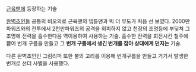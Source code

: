 [[근육맨]]에 등장하는 기술

[[완벽초인]]들 공통의 비오의로 근육맨의 넵튠맨과 빅 더 무도가 처음 선 보였다. 2000만파워즈와의 전투에서 2천만파워즈의 공격을 회피하지 않고 천장의 조명등에 부딫쳐 그 조명에 전력을 흡수한다음 역이용하여 사용하는 기술. 흡수한 전력을 회전시킨 철주에 뿜어 번개 구름을 만들고 그 '''번개 구름에서 생긴 번개를 잡아 상대에게 던지는''' 기술.

다른 완벽초인인 그림리퍼 또한 불의 고리를 이용해 번개구름을 만들고 거기서 발생한 번개로 선더 사벨을 사용했다.
